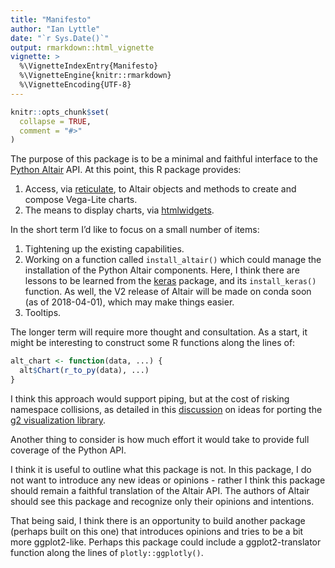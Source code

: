 ```yaml
---
title: "Manifesto"
author: "Ian Lyttle"
date: "`r Sys.Date()`"
output: rmarkdown::html_vignette
vignette: >
  %\VignetteIndexEntry{Manifesto}
  %\VignetteEngine{knitr::rmarkdown}
  %\VignetteEncoding{UTF-8}
---
```


```r
knitr::opts_chunk$set(
  collapse = TRUE,
  comment = "#>"
)
```

The purpose of this package is to be a minimal and faithful interface to the [Python Altair](https://altair-viz.github.io) API. At this point, this R package provides:

1. Access, via [reticulate](https://rstudio.github.io/reticulate/), to Altair objects and methods to create and compose Vega-Lite charts.
1. The means to display charts, via [htmlwidgets](https://www.htmlwidgets.org).

In the short term I'd like to focus on a small number of items:

1. Tightening up the existing capabilities.
1. Working on a function called `install_altair()` which could manage the installation of the Python Altair components. Here, I think there are lessons to be learned from the [keras](https://keras.rstudio.com) package, and its `install_keras()` function. As well, the V2 release of Altair will be made on conda soon (as of 2018-04-01), which may make things easier.
1. Tooltips.

The longer term will require more thought and consultation. As a start, it might be interesting to construct some R functions along the lines of:

```r
alt_chart <- function(data, ...) {
  alt$Chart(r_to_py(data), ...)
}
```

I think this approach would support piping, but at the cost of risking namespace collisions, as detailed in this [discussion](https://github.com/g2inR/g2r/issues/1) on ideas for porting the [g2 visualization library](https://antv.alipay.com/zh-cn/g2/3.x/index.html).

Another thing to consider is how much effort it would take to provide full coverage of the Python API.

I think it is useful to outline what this package is not. In this package, I do not want to introduce any new ideas or opinions - rather I think this package should remain a faithful translation of the Altair API. The authors of Altair should see this package and recognize only their opinions and intentions.

That being said, I think there is an opportunity to build another package (perhaps built on this one) that introduces opinions and tries to be a bit more ggplot2-like. Perhaps this package could include a ggplot2-translator function along the lines of `plotly::ggplotly()`.


